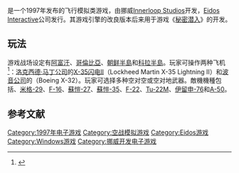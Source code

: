{{Otheruses|subject=一款电子游戏|other=联合打击战斗机计划（JSF）|联合打击战斗机计划}}
{{NoteTA
|G1=Games
| 1=zh-cn:JSF联合打击战斗机; zh-tw:JSF雷神戰機;
}}
{{Infobox VG
| title          = JSF联合打击战斗机
| image = File:Joint Strike Fighter Coverart.png
| caption        = 《JSF联合打击战斗机》封面
| english = Joint Strike Fighter
| developer      = [[Innerloop_Studios|Innerloop Studios]]
| publisher      = [[Eidos_Interactive|Eidos Interactive]]
| distributor    = 
| series         = 
| engine         = 
| released       = {{vgrelease|NA|1997年12月31日}}
| genre = [[飞行模拟游戏|飞行模拟]]
| modes          = 单人游戏，在线多人游戏
| platforms      = [[Microsoft_Windows|Microsoft Windows]]
}}

{{vgname|JSF联合打击战斗机|en=Joint Strike Fighter|cn=JSF联合打击战斗机|tw=JSF雷神戰機}}是一个1997年发布的飞行模拟类游戏，由挪威[[Innerloop_Studios|Innerloop Studios]]开发，[[Eidos_Interactive|Eidos Interactive]]公司发行。其游戏引擎的改良版本后来用于游戏《[[秘密潜入|秘密潜入]]》的开发。

== 玩法 ==

游戏战场设定有[[阿富汗|阿富汗]]、[[哥倫比亞|哥倫比亞]]、[[朝鲜半島|朝鲜半島]]和[[科拉半島|科拉半島]]。玩家可操作两种飞机<ref>{{Cite web |url=http://www.mobygames.com/game/joint-strike-fighter-jsf |title=Joint Strike Fighter - JSF for Windows (1997) - MobyGames |accessdate=2009-05-28 |archive-date=2009-02-07 |archive-url=https://web.archive.org/web/20090207094305/http://www.mobygames.com/game/joint-strike-fighter-jsf |dead-url=no }}</ref>：[[洛克西德·马丁公司|洛克西德·马丁公司]]的[[F-35|X-35闪电II]]（Lockheed Martin X-35 Lightning II）和[[波音公司|波音公司]]的{{link-en|X-32|Boeing X-32}}（Boeing X-32）。玩家可选择多种空对空或空对地武器。敵機機種包括{{link-en|達梭 幻象5|Dassault Mirage 5}}、[[MiG-29|米格-29]]、[[F-16|F-16]]、[[Su-27|蘇愷-27]]、[[Su-35|蘇愷-35]]、[[F-22|F-22]]、[[Tu-22M|Tu-22M]]、[[Il-76|伊留申-76]]和[[A-50|A-50]]。

== 参考文献 ==
{{Reflist}}

{{DEFAULTSORT:Joint Strike Fighter}}
[[Category:1997年电子游戏|Category:1997年电子游戏]]
[[Category:空战模拟游戏|Category:空战模拟游戏]]
[[Category:Eidos游戏|Category:Eidos游戏]]
[[Category:Windows游戏|Category:Windows游戏]]
[[Category:挪威开发电子游戏|Category:挪威开发电子游戏]]